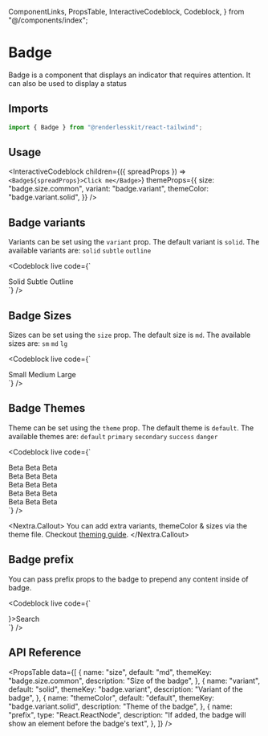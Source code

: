   ComponentLinks,
  PropsTable,
  InteractiveCodeblock,
  Codeblock,
} from "@/components/index";

# Badge

Badge is a component that displays an indicator that requires attention. It can
also be used to display a status

<ComponentLinks github="badge" themeColor="badge" story="primitives-badge" />

## Imports

```js
import { Badge } from "@renderlesskit/react-tailwind";
```

## Usage

<InteractiveCodeblock
  children={({ spreadProps }) => `<Badge${spreadProps}>Click me</Badge>`}
  themeProps={{
    size: "badge.size.common",
    variant: "badge.variant",
    themeColor: "badge.variant.solid",
  }}
/>

## Badge variants

Variants can be set using the `variant` prop. The default variant is `solid`.
The available variants are: `solid` `subtle` `outline`

<Codeblock
  live
  code={`
<div className="space-x-2">
  <Badge variant="solid">Solid</Badge>
  <Badge variant="subtle">Subtle</Badge>
  <Badge variant="outline">Outline</Badge>
</div>
`}
/>

## Badge Sizes

Sizes can be set using the `size` prop. The default size is `md`. The available
sizes are: `sm` `md` `lg`

<Codeblock
  live
  code={`
<div className="space-x-2">
  <Badge size="sm">Small</Badge>
  <Badge size="md">Medium</Badge>
  <Badge size="lg">Large</Badge>
</div>
`}
/>

## Badge Themes

Theme can be set using the `theme` prop. The default theme is `default`. The
available themes are: `default` `primary` `secondary` `success` `danger`

<Codeblock
  live
  code={`
<div className="flex flex-col space-y-1">
  <div className="space-x-2">
    <Badge size="md" variant="solid" themeColor="default">
      Beta
    </Badge>
    <Badge size="md" variant="subtle" themeColor="default">
      Beta
    </Badge>
    <Badge size="md" variant="outline" themeColor="default">
      Beta
    </Badge>
  </div>
  <div className="space-x-2">
    <Badge size="md" variant="solid" themeColor="primary">
      Beta
    </Badge>
    <Badge size="md" variant="subtle" themeColor="primary">
      Beta
    </Badge>
    <Badge size="md" variant="outline" themeColor="primary">
      Beta
    </Badge>
  </div>
  <div className="space-x-2">
    <Badge size="md" variant="solid" themeColor="secondary">
      Beta
    </Badge>
    <Badge size="md" variant="subtle" themeColor="secondary">
      Beta
    </Badge>
    <Badge size="md" variant="outline" themeColor="secondary">
      Beta
    </Badge>
  </div>
  <div className="space-x-2">
    <Badge size="md" variant="solid" themeColor="success">
      Beta
    </Badge>
    <Badge size="md" variant="subtle" themeColor="success">
      Beta
    </Badge>
    <Badge size="md" variant="outline" themeColor="success">
      Beta
    </Badge>
  </div>
  <div className="space-x-2">
    <Badge size="md" variant="solid" themeColor="danger">
      Beta
    </Badge>
    <Badge size="md" variant="subtle" themeColor="danger">
      Beta
    </Badge>
    <Badge size="md" variant="outline" themeColor="danger">
      Beta
    </Badge>
  </div>
</div>
`}
/>

<Nextra.Callout>
  You can add extra variants, themeColor & sizes via the theme file. Checkout
  [theming guide](/docs/theming).
</Nextra.Callout>

## Badge prefix

You can pass prefix props to the badge to prepend any content inside of badge.

<Codeblock
  live
  code={`
<div className="space-x-2">
  <Badge prefix={<SlotIcon />}>Search</Badge>
</div>
`}
/>

## API Reference

<PropsTable
  data={[
    {
      name: "size",
      default: "md",
      themeKey: "badge.size.common",
      description: "Size of the badge",
    },
    {
      name: "variant",
      default: "solid",
      themeKey: "badge.variant",
      description: "Variant of the badge",
    },
    {
      name: "themeColor",
      default: "default",
      themeKey: "badge.variant.solid",
      description: "Theme of the badge",
    },
    {
      name: "prefix",
      type: "React.ReactNode",
      description:
        "If added, the badge will show an element before the badge's text",
    },
  ]}
/>
